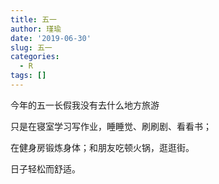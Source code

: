 ```yaml
---
title: 五一
author: 瑾瑜
date: '2019-06-30'
slug: 五一
categories:
  - R
tags: []
---
```


今年的五一长假我没有去什么地方旅游

只是在寝室学习写作业，睡睡觉、刷刷剧、看看书；

在健身房锻炼身体；和朋友吃顿火锅，逛逛街。

日子轻松而舒适。